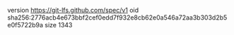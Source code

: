 version https://git-lfs.github.com/spec/v1
oid sha256:2776acb4e673bbf2cef0edd7f932e8cb62e0a546a72aa3b303d2b5e0f5722b9a
size 1343
